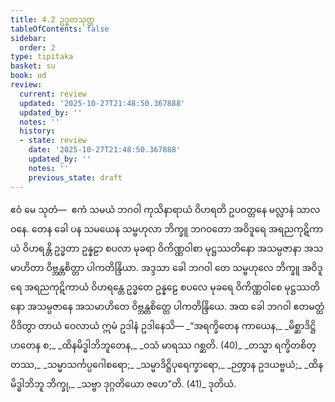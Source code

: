 ```yaml
---
title: 4.2 ဥဒ္ဓတသုတ္တ
tableOfContents: false
sidebar:
  order: 2
type: tipitaka
basket: su
book: ud
review:
  current: review
  updated: '2025-10-27T21:48:50.367888'
  updated_by: ''
  notes: ''
  history:
  - state: review
    date: '2025-10-27T21:48:50.367888'
    updated_by: ''
    notes: ''
    previous_state: draft
---
```



<ReviewStatus review={frontmatter.review} showDetails={true} />

<HypothesisAnnotation frontmatter={frontmatter} />

<DynamicBreadcrumb />

<Division number="32" book="ud" e="ch" v="18" p="121">

<Paragraph number="273" book="ud">
ဧဝံ မေ သုတံ—  ဧကံ သမယံ ဘဂဝါ ကုသိနာရာယံ ဝိဟရတိ ဥပဝတ္တနေ မလ္လာနံ သာလဝနေ. တေန ခေါ ပန သမယေန သမ္ဗဟုလာ ဘိက္ခူ ဘဂဝတော အဝိဒူရေ အရညကုဋိကာယံ ဝိဟရန္တိ ဥဒ္ဓတာ ဥန္နဠာ စပလာ မုခရာ ဝိကိဏ္ဏဝါစာ မုဋ္ဌဿတိနော အသမ္ပဇာနာ အသမာဟိတာ ဝိဗ္ဘန္တစိတ္တာ ပါကတိန္ဒြိယာ.
</Paragraph>

<Paragraph number="274" book="ud">
အဒ္ဒသာ ခေါ ဘဂဝါ တေ သမ္ဗဟုလေ ဘိက္ခူ အဝိဒူရေ အရညကုဋိကာယံ ဝိဟရန္တေ ဥဒ္ဓတေ ဥန္နဠေ စပလေ မုခရေ ဝိကိဏ္ဏဝါစေ မုဋ္ဌဿတိနော အသမ္ပဇာနေ အသမာဟိတေ ဝိဗ္ဘန္တစိတ္တေ ပါကတိန္ဒြိယေ.
</Paragraph>

<Paragraph number="275" book="ud">
အထ ခေါ ဘဂဝါ ဧတမတ္ထံ ဝိဒိတွာ တာယံ ဝေလာယံ ဣမံ ဥဒါနံ ဥဒါနေသိ—
</Paragraph>

<Paragraph number="276" type="verses" book="ud">
_“အရက္ခိတေန ကာယေန,_  
_မိစ္ဆာဒိဋ္ဌိဟတေန စ;_  
_ထိနမိဒ္ဓါဘိဘူတေန,_  
_ဝသံ မာရဿ ဂစ္ဆတိ. (40)_  

</Paragraph>

<Paragraph number="277" type="verses" book="ud">
_တသ္မာ ရက္ခိတစိတ္တဿ,_  
_သမ္မာသင်္ကပ္ပဂေါစရော;_  
_သမ္မာဒိဋ္ဌိပုရေက္ခာရော,_  
_ဉတွာန ဥဒယဗ္ဗယံ;_  
_ထိနမိဒ္ဓါဘိဘူ ဘိက္ခု,_  
_သဗ္ဗာ ဒုဂ္ဂတိယော ဇဟေ”တိ. (41)_  


</Paragraph>
</Division>

<Paragraph number="278" type="center" book="ud">
ဒုတိယံ.
</Paragraph>